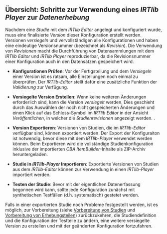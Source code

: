 ## Übersicht: Schritte zur Verwendung eines *IRTlib Player* zur *Datenerhebung*

Nachdem eine *Studie* mit dem *IRTlib Editor* angelegt und konfiguriert wurde, muss eine finalisierte *Version* dieser Konfiguration erstellt werden. Versionen *versiegeln* und vervollständigen alle Konfigurationen und haben eine eindeutige Versionsnummer (bezeichnet als *Revision*). Die Verwendung von *Revisionen* macht die Durchführung von Datensammlungen mit dem *IRTlib Editor* und *IRTlib Player* reproduzierbar, da die Revisionsnummer einer Konfiguration auch in den Datensätzen gespeichert wird.

* **Konfigurationen Prüfen**: Vor der Fertigstellung und dem *Versiegeln* einer Version ist es ratsam, alle Einstellungen noch einmal zu überprüfen. Der *IRTlib-Editor* stellt dafür eine zusätzliche Funktion der *Validierung* zur Verfügung.  

* **Versiegelte Version Erstellen**: Wenn keine weiteren Änderungen erforderlich sind, kann die Version *versiegelt* werden. Dies geschieht durch das Auswählen der noch nicht gespeicherten Änderungen und einen Klick auf das Schloss-Symbol im *IRTlib Editor* in der Ansicht *Veröffentlichen*, in welcher die *Studienrevisionen* angezeigt werden. . 

* **Version Exportieren**: Versionen von Studien, die im *IRTlib-Editor* verfügbar sind, können exportiert werden. Der Export der Konfiguraiton ist notwendig, bevor diese mit dem *IRTlib-Player* verwendet werden können. Beim Exportieren wird die vollständige Studienkonfiguration inklusive der importierten *CBA ItemBuilder*-Inhalte als ZIP-Archiv heruntergeladen. 

* **Studie in *IRTlib-Player* Importieren**: Exportierte Versionen von Studien aus dem *IRTlib-Editor* können zur Verwendung in einen *IRTlib-Player* importiert werden. 

* **Testen der Studie**: Bevor mit der eigentlichen Datenerfassung begonnen wird kann, sollte jede Konfiguration zunächst mit synthetischen Testfällen (d.h. systematisch) gestetet werden. 

Falls in einer exportierten Studie noch Probleme festgestellt werden, ist es möglich, zur Vorbereitung (siehe [Vorbereitung von Studien](preparation-studies.qmd) und [Vorbereitung von Erhebungsteilen](preparation-parts.qmd)) zurückzukehren, die Studiendefinition und die Konfiguration der Testteile zu ändern, eine weitere versiegelte Version zu erstellen und mit der geänderten Konfiguration fortzufahren.
